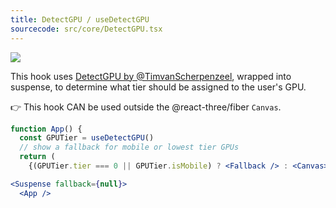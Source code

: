 ```yaml
---
title: DetectGPU / useDetectGPU
sourcecode: src/core/DetectGPU.tsx
---
```


[![](https://img.shields.io/badge/-storybook-%23ff69b4)](https://drei.pmnd.rs/?path=/story/misc-detectgpu)

This hook uses [DetectGPU by @TimvanScherpenzeel](https://github.com/TimvanScherpenzeel/detect-gpu), wrapped into suspense, to determine what tier should be assigned to the user's GPU.

👉 This hook CAN be used outside the @react-three/fiber `Canvas`.

```jsx
function App() {
  const GPUTier = useDetectGPU()
  // show a fallback for mobile or lowest tier GPUs
  return (
    {(GPUTier.tier === 0 || GPUTier.isMobile) ? <Fallback /> : <Canvas>...</Canvas>

<Suspense fallback={null}>
  <App />
```

